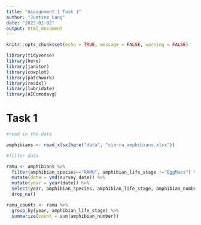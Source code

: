 ```yaml
---
title: "Assignment 1 Task 1"
author: "Justine Lang"
date: "2023-02-02"
output: html_document
---
```


```r
knitr::opts_chunk$set(echo = TRUE, message = FALSE, warning = FALSE)

library(tidyverse)
library(here)
library(janitor)
library(cowplot)
library(patchwork)
library(readxl)
library(lubridate)
library(AICcmodavg)
```

# Task 1

```r
#read in the data

amphibians <- read_xlsx(here("data", "sierra_amphibians.xlsx"))
```

```r
#filter data

ramu <- amphibians %>% 
  filter(amphibian_species=="RAMU", amphibian_life_stage !="EggMass") %>%
  mutate(date = ymd(survey_date)) %>% 
  mutate(year = year(date)) %>% 
  select(year, amphibian_species, amphibian_life_stage, amphibian_number, lake_id, amphibian_location) %>% 
  drop_na()

ramu_counts <- ramu %>% 
  group_by(year, amphibian_life_stage) %>% 
  summarize(count = sum(amphibian_number))
```












